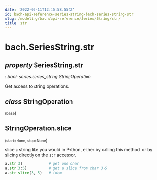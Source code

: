 ```yaml
---
date: '2022-05-11T12:15:58.554Z'
id: bach-api-reference-series-string-bach-series-string-str
slug: /modeling/bach/api-reference/Series/String/str/
title: str
---
```


# bach.SeriesString.str

<div className="property">

## <span className="type-annotation"><em>property </em></span> <span className="additional-name">SeriesString.</span><span className="name">str</span>

<span className="type-annotation"><em>

: bach.series.series_string.StringOperation

</em></span> 


<div className="content">

Get access to string operations.

<div className="class">

## <span className="type-annotation"><em>class</em></span> <span className="name">StringOperation</span>

<small className="parameter-list">(<span className="parameter" id="base">base</span></small>)


<div className="content">

<div className="method">

## <span className="additional-name">StringOperation.</span><span className="name">slice</span>

<small className="parameter-list">(<span className="parameter" id="start">start=None</span>, <span className="parameter" id="stop">stop=None</span></small>)


<div className="content">

slice a string like you would in Python, either by calling this method, or by slicing directly
on the `str` accessor.

```python
a.str[3]            # get one char
a.str[3:5]          # get a slice from char 3-5
a.str.slice(3, 5)   # idem
```


</div>


</div>


</div>


</div>


</div>


</div>
